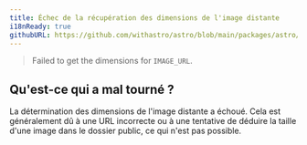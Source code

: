 ```yaml
---
title: Échec de la récupération des dimensions de l'image distante
i18nReady: true
githubURL: https://github.com/withastro/astro/blob/main/packages/astro/src/core/errors/errors-data.ts
---
```


<DontEditWarning />


> Failed to get the dimensions for `IMAGE_URL`.

## Qu'est-ce qui a mal tourné ?
La détermination des dimensions de l'image distante a échoué. Cela est généralement dû à une URL incorrecte ou à une tentative de déduire la taille d'une image dans le dossier public, ce qui n'est pas possible.



